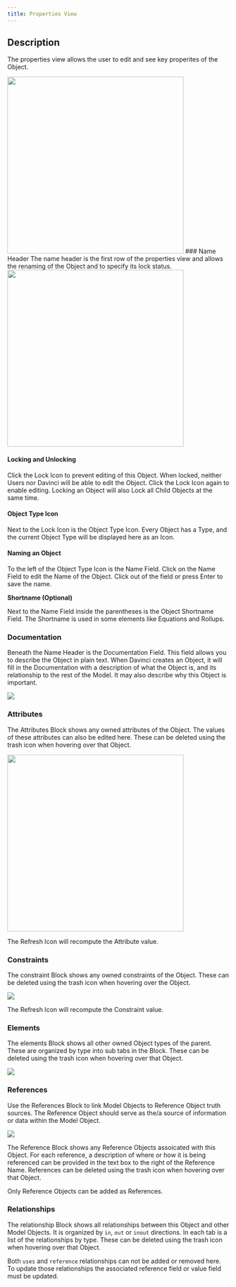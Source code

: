 ```yaml
---
title: Properties View
---
```


## Description
The properties view allows the user to edit and see key properites of the Object. 
<Frame>
    <img height="400" noZoom src="/images/workspace_example_properties.jpg" />
</Frame>
### Name Header
The name header is the first row of the properties view and allows the renaming of the Object and to specify its lock status. 

<Frame>
    <img width="400" noZoom src="/images/Name-Header.png" />
</Frame>

#### Locking and Unlocking
Click the Lock Icon to prevent editing of this Object. When locked, neither Users nor Davinci will be able to edit the Object. Click the Lock Icon again to enable editing.
<Note>Locking an Object will also Lock all Child Objects at the same time.</Note>

#### Object Type Icon
Next to the Lock Icon is the Object Type Icon. Every Object has a Type, and the current Object Type will be displayed here as an Icon.

#### Naming an Object
To the left of the Object Type Icon is the Name Field. Click on the Name Field to edit the Name of the Object. Click out of the field or press Enter to save the name.

**Shortname (Optional)**

Next to the Name Field inside the parentheses is the Object Shortname Field. The Shortname is used in some elements like Equations and Rollups.

### Documentation
Beneath the Name Header is the Documentation Field. This field allows you to describe the Object in plain text. When Davinci creates an Object, it will fill in the Documentation with a description of what the Object is, and its relationship to the rest of the Model. It may also describe why this Object is important.

<Frame>
    <img noZoom src="/images/Documentation-Field.png" />
</Frame>

### Attributes
The Attributes Block shows any owned attributes of the Object. The values of these attributes can also be edited here. These can be deleted using the trash icon when hovering over that Object. 

<img height="400" noZoom src="/images/Attributes-Field.png" />

<Note>The Refresh Icon will recompute the Attribute value.</Note>

### Constraints 
The constraint Block shows any owned constraints of the Object. These can be deleted using the trash icon when hovering over the Object.

<Frame>
    <img noZoom src="/images/Constraints-Table.png" />
</Frame>

<Note>The Refresh Icon will recompute the Constraint value.</Note>

### Elements
The elements Block shows all other owned Object types of the parent. These are organized by type into sub tabs in the Block. These can be deleted using the trash icon when hovering over that Object.

<Frame>
    <img noZoom src="/images/Elements-Table.png" />
</Frame>

### References
Use the References Block to link Model Objects to Reference Object truth sources. The Reference Object should serve as the/a source of information or data within the Model Object.

<Frame>
    <img noZoom src="/images/References-Table.png" />
</Frame>

The Reference Block shows any Reference Objects assoicated with this Object. For each reference, a description of where or how it is being referenced can be provided in the text box to the right of the Reference Name. References can be deleted using the trash icon when hovering over that Object.

Only Reference Objects can be added as References.

### Relationships
The relationship Block shows all relationships between this Object and other Model Objects. It is organized by `in`, `out` or `inout` directions. In each tab is a list of the relationships by type. These can be deleted using the trash icon when hovering over that Object.

<Note>Both `uses` and `reference` relationships can not be added or removed here. To update those relationships the associated reference field or value field must be updated.</Note>

